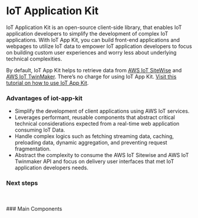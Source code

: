 
<Meta title="Introduction" />

<style>
  {`
    .subheading {
      --mediumdark: '#999999';
      font-weight: 700;
      font-size: 13px;
      color: #999;
      letter-spacing: 6px;
      line-height: 24px;
      text-transform: uppercase;
      margin-bottom: 12px;
      margin-top: 40px;
    }

    .link-list {
      display: grid;
      grid-template-columns: 1fr;
      grid-template-rows: 1fr 1fr;
      row-gap: 10px;
    }

    @media (min-width: 620px) {
      .link-list {
        row-gap: 20px;
        column-gap: 20px;
        grid-template-columns: 1fr 1fr;
      }
    }

    @media all and (-ms-high-contrast:none) {
    .link-list {
        display: -ms-grid;
        -ms-grid-columns: 1fr 1fr;
        -ms-grid-rows: 1fr 1fr;
      }
    }

    .link-item {
      display: block;
      padding: 20px;
      border: 1px solid #00000010;
      border-radius: 5px;
      transition: background 150ms ease-out, border 150ms ease-out, transform 150ms ease-out;
      color: #333333;
      display: flex;
      align-items: flex-start;
    }

    .link-item:hover {
      border-color: #1EA7FD50;
      transform: translate3d(0, -3px, 0);
      box-shadow: rgba(0, 0, 0, 0.08) 0 3px 10px 0;
    }

    .link-item:active {
      border-color: #1EA7FD;
      transform: translate3d(0, 0, 0);
    }

    .link-item strong {
      font-weight: 700;
      display: block;
      margin-bottom: 2px;
    }

    .link-item img {
      height: 40px;
      width: 40px;
      margin-right: 15px;
      flex: none;
    }

    .link-item span,
    .link-item p {
      margin: 0;
      font-size: 14px;
      line-height: 20px;
    }

    .tip {
      display: inline-block;
      border-radius: 1em;
      font-size: 11px;
      line-height: 12px;
      font-weight: 700;
      background: #E7FDD8;
      color: #66BF3C;
      padding: 4px 12px;
      margin-right: 10px;
      vertical-align: top;
    }

    .tip-wrapper {
      font-size: 13px;
      line-height: 20px;
      margin-top: 40px;
      margin-bottom: 40px;
    }

    .tip-wrapper code {
      font-size: 12px;
      display: inline-block;
    }
  `}
</style>

# IoT Application Kit

IoT Application Kit is an open-source client-side library, that enables IoT application developers to simplify the development of complex IoT applications. With IoT App Kit, you can build front-end applications and webpages to utilize IoT data to empower IoT application developers to focus on building custom user experiences and worry less about underlying technical complexities.

By default, IoT App Kit helps to retrieve data from [AWS IoT SiteWise](https://docs.aws.amazon.com/iot-sitewise/) and [AWS IoT TwinMaker](https://docs.aws.amazon.com/iot-twinmaker/). There’s no charge for using IoT App Kit. [Visit this tutorial on how to use IoT App Kit](https://aws.amazon.com/blogs/iot/build-iot-applications-using-aws-iot-application-kit/).

### Advantages of iot-app-kit

* Simplify the development of client applications using AWS IoT services.
* Leverages performant, reusable components that abstract critical technical considerations expected from a real-time web application consuming IoT Data.
* Handle complex logics such as fetching streaming data, caching, preloading data, dynamic aggregation, and preventing request fragmentation.
* Abstract the complexity to consume the AWS IoT Sitewise and AWS IoT Twinmaker API and focus on delivery user interfaces that met IoT application developers needs.

### Next steps
<br/>
<IntroductionNextStepCards />

<br/>
### Main Components
<br/>
<IntroductionSelectedDemosCards />
